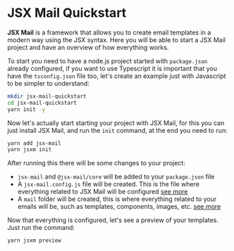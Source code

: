 # JSX Mail Quickstart

**JSX Mail** is a framework that allows you to create email templates in a modern way using the JSX syntax. Here you will be able to start a JSX Mail project and have an overview of how everything works.

To start you need to have a node.js project started with `package.json` already configured, if you want to use Typescript it is important that you have the `tsconfig.json` file too, let's create an example just with Javascript to be simpler to understand:

```bash
mkdir jsx-mail-quickstart
cd jsx-mail-quickstart
yarn init -y
```

Now let's actually start starting your project with JSX Mail, for this you can just install JSX Mail, and run the `init` command, at the end you need to run:

```bash
yarn add jsx-mail
yarn jsxm init
```

After running this there will be some changes to your project:

- `jsx-mail` and `@jsx-mail/core` will be added to your `package.json` file
- A `jsx-mail.config.js` file will be created. This is the file where everything related to JSX Mail will be configured [see more](/docs/configuration)
- A `mail` folder will be created, this is where everything related to your emails will be, such as templates, components, images, etc. [see more](/docs/structure)

Now that everything is configured, let's see a preview of your templates. Just run the command:

```bash
yarn jsxm preview
```